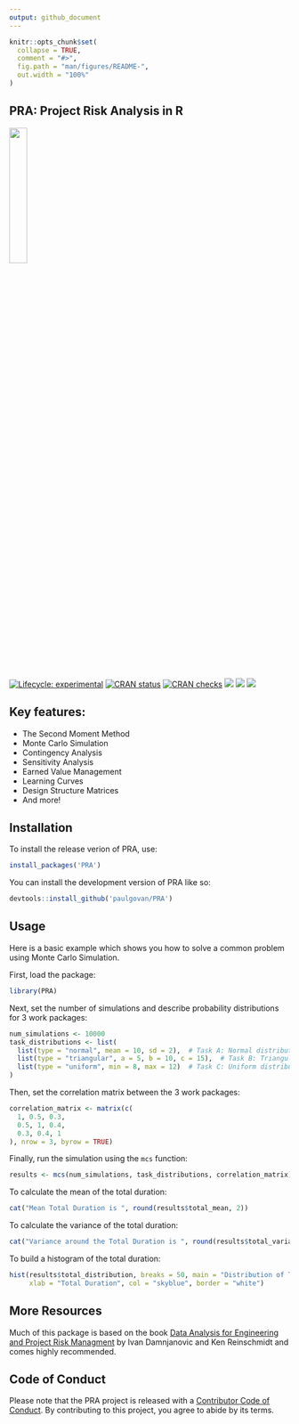 ```yaml
---
output: github_document
---
```


<!-- README.md is generated from README.Rmd. Please edit that file -->

```r
knitr::opts_chunk$set(
  collapse = TRUE,
  comment = "#>",
  fig.path = "man/figures/README-",
  out.width = "100%"
)
```

## PRA: Project Risk Analysis in R 

![](https://github.com/paulgovan/PRA/blob/main/inst/logo.png?raw=true){width=25%}

<!-- badges: start -->
[![Lifecycle: experimental](https://img.shields.io/badge/lifecycle-experimental-orange.svg)](https://lifecycle.r-lib.org/articles/stages.html#experimental)
[![CRAN status](https://www.r-pkg.org/badges/version/PRA)](https://CRAN.R-project.org/package=PRA)
[![CRAN checks](https://badges.cranchecks.info/summary/PRA.svg)](https://cran.r-project.org/web/checks/check_results_PRA.html)
[![](http://cranlogs.r-pkg.org/badges/grand-total/PRA)](https://cran.r-project.org/package=PRA)
[![](http://cranlogs.r-pkg.org/badges/last-month/PRA)](https://cran.r-project.org/package=PRA)
[![](https://img.shields.io/badge/doi-10.32614/CRAN.package.PRA-green.svg)](https://doi.org/10.32614/CRAN.package.PRA)
<!-- badges: end -->

## Key features:

* The Second Moment Method
* Monte Carlo Simulation
* Contingency Analysis
* Sensitivity Analysis 
* Earned Value Management
* Learning Curves
* Design Structure Matrices
* And more!

## Installation

To install the release verion of PRA, use:

``` r
install_packages('PRA')
```

You can install the development version of PRA like so:

``` r
devtools::install_github('paulgovan/PRA')
```

## Usage

Here is a basic example which shows you how to solve a common problem using Monte Carlo Simulation.

First, load the package:

``` r
library(PRA)
```

Next, set the number of simulations and describe probability distributions for 3 work packages:

```r
num_simulations <- 10000
task_distributions <- list(
  list(type = "normal", mean = 10, sd = 2),  # Task A: Normal distribution
  list(type = "triangular", a = 5, b = 10, c = 15),  # Task B: Triangular distribution
  list(type = "uniform", min = 8, max = 12)  # Task C: Uniform distribution
)
```

Then, set the correlation matrix between the 3 work packages:

```r
correlation_matrix <- matrix(c(
  1, 0.5, 0.3,
  0.5, 1, 0.4,
  0.3, 0.4, 1
), nrow = 3, byrow = TRUE)
```

Finally, run the simulation using the `mcs` function:

```r
results <- mcs(num_simulations, task_distributions, correlation_matrix)
```

To calculate the mean of the total duration:

```r
cat("Mean Total Duration is ", round(results$total_mean, 2))
```

To calculate the variance of the total duration:

```r
cat("Variance around the Total Duration is ", round(results$total_variance, 2))
```

To build a histogram of the total duration:

```r
hist(results$total_distribution, breaks = 50, main = "Distribution of Total Project Duration", 
     xlab = "Total Duration", col = "skyblue", border = "white")
```

## More Resources

Much of this package is based on the book [Data Analysis for Engineering and Project Risk Managment](https://doi.org/10.1007/978-3-030-14251-3) by Ivan Damnjanovic and Ken Reinschmidt and comes highly recommended.

## Code of Conduct
  
Please note that the PRA project is released with a [Contributor Code of Conduct](https://contributor-covenant.org/version/2/1/CODE_OF_CONDUCT.html). By contributing to this project, you agree to abide by its terms.
  
